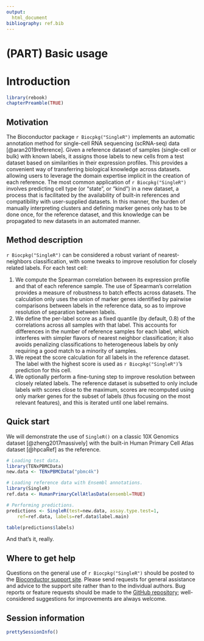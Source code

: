 ```yaml
---
output:
  html_document
bibliography: ref.bib
---
```


# (PART) Basic usage {-}

# Introduction

```r
library(rebook)
chapterPreamble(TRUE)
```

## Motivation

The Bioconductor package `r Biocpkg("SingleR")` implements an automatic annotation method 
for single-cell RNA sequencing (scRNA-seq) data [@aran2019reference].
Given a reference dataset of samples (single-cell or bulk) with known labels, 
it assigns those labels to new cells from a test dataset based on similarities in their expression profiles.
This provides a convenient way of transferring biological knowledge across datasets. 
allowing users to leverage the domain expertise implicit in the creation of each reference.
The most common application of `r Biocpkg("SingleR")` involves predicting cell type (or "state", or "kind") in a new dataset,
a process that is facilitated by the availability of built-in references and compatibility with user-supplied datasets.
In this manner, the burden of manually interpreting clusters and defining marker genes only has to be done once, for the reference dataset, and this knowledge can be propagated to new datasets in an automated manner.

## Method description

`r Biocpkg("SingleR")` can be considered a robust variant of nearest-neighbors classification,
with some tweaks to improve resolution for closely related labels.
For each test cell:

1. We compute the Spearman correlation between its expression profile and that of each reference sample.
The use of Spearman's correlation provides a measure of robustness to batch effects across datasets.
The calculation only uses the union of marker genes identified by pairwise comparisons between labels in the reference data,
so as to improve resolution of separation between labels.
2. We define the per-label score as a fixed quantile (by default, 0.8) of the correlations across all samples with that label.
This accounts for differences in the number of reference samples for each label, 
which interferes with simpler flavors of nearest neighbor classification;
it also avoids penalizing classifications to heterogeneous labels by only requiring a good match to a minority of samples.
3. We repeat the score calculation for all labels in the reference dataset.
The label with the highest score is used as `r Biocpkg("SingleR")`'s prediction for this cell.
4. We optionally perform a fine-tuning step to improve resolution between closely related labels.
The reference dataset is subsetted to only include labels with scores close to the maximum,
scores are recomputed using only marker genes for the subset of labels (thus focusing on the most relevant features),
and this is iterated until one label remains.

## Quick start

We will demonstrate the use of `SingleR()` on a classic 10X Genomics dataset [@zheng2017massively]
with the built-in Human Primary Cell Atlas dataset [@hpcaRef] as the reference.

```r
# Loading test data.
library(TENxPBMCData)
new.data <- TENxPBMCData("pbmc4k")

# Loading reference data with Ensembl annotations.
library(SingleR)
ref.data <- HumanPrimaryCellAtlasData(ensembl=TRUE)

# Performing predictions.
predictions <- SingleR(test=new.data, assay.type.test=1, 
    ref=ref.data, labels=ref.data$label.main)

table(predictions$labels)
```

And that's it, really.

## Where to get help

Questions on the general use of `r Biocpkg("SingleR")` should be posted to 
the [Bioconductor support site](https://support.bioconductor.org).
Please send requests for general assistance and advice to the
support site rather than to the individual authors.
Bug reports or feature requests should be made to the [GitHub repository](https://github.com/LTLA/SingleR);
well-considered suggestions for improvements are always welcome.

## Session information {-}

```r
prettySessionInfo()
```
